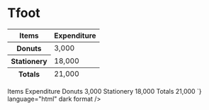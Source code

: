 
<Meta title="Atoms/Table/Tfoot" />

# Tfoot

<Unstyled>
  <table>
    <thead>
      <tr>
        <th>Items</th>
        <th scope="col">Expenditure</th>
      </tr>
    </thead>
    <tbody>
      <tr>
        <th scope="row">Donuts</th>
        <td>3,000</td>
      </tr>
      <tr>
        <th scope="row">Stationery</th>
        <td>18,000</td>
      </tr>
    </tbody>
    <tfoot>
      <tr>
        <th scope="row">Totals</th>
        <td>21,000</td>
      </tr>
    </tfoot>
  </table>
  <Source
    code={`
      <table>
        <thead>
          <tr>
            <th>Items</th>
            <th scope="col">Expenditure</th>
          </tr>
        </thead>
        <tbody>
          <tr>
            <th scope="row">Donuts</th>
            <td>3,000</td>
          </tr>
          <tr>
            <th scope="row">Stationery</th>
            <td>18,000</td>
          </tr>
        </tbody>
        <tfoot>
          <tr>
            <th scope="row">Totals</th>
            <td>21,000</td>
          </tr>
        </tfoot>
      </table>
    `}
    language="html"
    dark
    format
  />
</Unstyled>